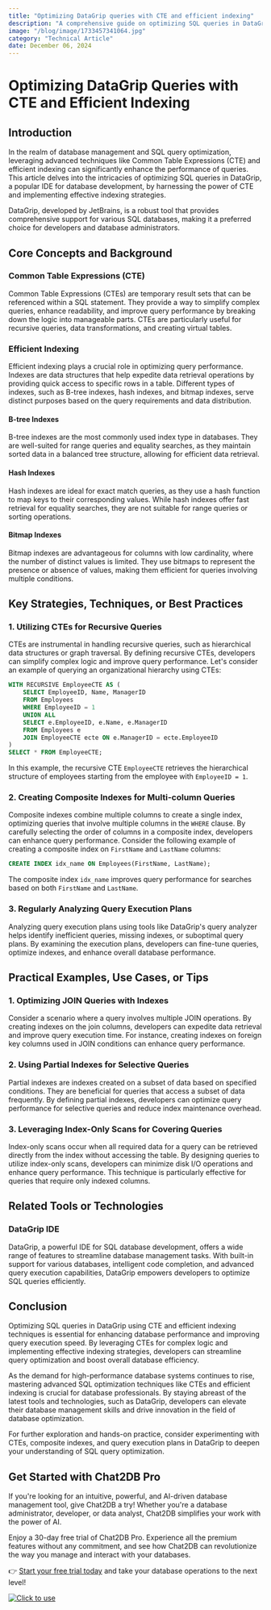 ```yaml
---
title: "Optimizing DataGrip queries with CTE and efficient indexing"
description: "A comprehensive guide on optimizing SQL queries in DataGrip using Common Table Expressions (CTE) and efficient indexing techniques."
image: "/blog/image/1733457341064.jpg"
category: "Technical Article"
date: December 06, 2024
---
```


# Optimizing DataGrip Queries with CTE and Efficient Indexing

## Introduction

In the realm of database management and SQL query optimization, leveraging advanced techniques like Common Table Expressions (CTE) and efficient indexing can significantly enhance the performance of queries. This article delves into the intricacies of optimizing SQL queries in DataGrip, a popular IDE for database development, by harnessing the power of CTE and implementing effective indexing strategies.

DataGrip, developed by JetBrains, is a robust tool that provides comprehensive support for various SQL databases, making it a preferred choice for developers and database administrators.

## Core Concepts and Background

### Common Table Expressions (CTE)

Common Table Expressions (CTEs) are temporary result sets that can be referenced within a SQL statement. They provide a way to simplify complex queries, enhance readability, and improve query performance by breaking down the logic into manageable parts. CTEs are particularly useful for recursive queries, data transformations, and creating virtual tables.

### Efficient Indexing

Efficient indexing plays a crucial role in optimizing query performance. Indexes are data structures that help expedite data retrieval operations by providing quick access to specific rows in a table. Different types of indexes, such as B-tree indexes, hash indexes, and bitmap indexes, serve distinct purposes based on the query requirements and data distribution.

#### B-tree Indexes

B-tree indexes are the most commonly used index type in databases. They are well-suited for range queries and equality searches, as they maintain sorted data in a balanced tree structure, allowing for efficient data retrieval.

#### Hash Indexes

Hash indexes are ideal for exact match queries, as they use a hash function to map keys to their corresponding values. While hash indexes offer fast retrieval for equality searches, they are not suitable for range queries or sorting operations.

#### Bitmap Indexes

Bitmap indexes are advantageous for columns with low cardinality, where the number of distinct values is limited. They use bitmaps to represent the presence or absence of values, making them efficient for queries involving multiple conditions.

## Key Strategies, Techniques, or Best Practices

### 1. Utilizing CTEs for Recursive Queries

CTEs are instrumental in handling recursive queries, such as hierarchical data structures or graph traversal. By defining recursive CTEs, developers can simplify complex logic and improve query performance. Let's consider an example of querying an organizational hierarchy using CTEs:

```sql
WITH RECURSIVE EmployeeCTE AS (
    SELECT EmployeeID, Name, ManagerID
    FROM Employees
    WHERE EmployeeID = 1
    UNION ALL
    SELECT e.EmployeeID, e.Name, e.ManagerID
    FROM Employees e
    JOIN EmployeeCTE ecte ON e.ManagerID = ecte.EmployeeID
)
SELECT * FROM EmployeeCTE;
```

In this example, the recursive CTE `EmployeeCTE` retrieves the hierarchical structure of employees starting from the employee with `EmployeeID = 1`.

### 2. Creating Composite Indexes for Multi-column Queries

Composite indexes combine multiple columns to create a single index, optimizing queries that involve multiple columns in the `WHERE` clause. By carefully selecting the order of columns in a composite index, developers can enhance query performance. Consider the following example of creating a composite index on `FirstName` and `LastName` columns:

```sql
CREATE INDEX idx_name ON Employees(FirstName, LastName);
```

The composite index `idx_name` improves query performance for searches based on both `FirstName` and `LastName`.

### 3. Regularly Analyzing Query Execution Plans

Analyzing query execution plans using tools like DataGrip's query analyzer helps identify inefficient queries, missing indexes, or suboptimal query plans. By examining the execution plans, developers can fine-tune queries, optimize indexes, and enhance overall database performance.

## Practical Examples, Use Cases, or Tips

### 1. Optimizing JOIN Queries with Indexes

Consider a scenario where a query involves multiple JOIN operations. By creating indexes on the join columns, developers can expedite data retrieval and improve query execution time. For instance, creating indexes on foreign key columns used in JOIN conditions can enhance query performance.

### 2. Using Partial Indexes for Selective Queries

Partial indexes are indexes created on a subset of data based on specified conditions. They are beneficial for queries that access a subset of data frequently. By defining partial indexes, developers can optimize query performance for selective queries and reduce index maintenance overhead.

### 3. Leveraging Index-Only Scans for Covering Queries

Index-only scans occur when all required data for a query can be retrieved directly from the index without accessing the table. By designing queries to utilize index-only scans, developers can minimize disk I/O operations and enhance query performance. This technique is particularly effective for queries that require only indexed columns.

## Related Tools or Technologies

### DataGrip IDE

DataGrip, a powerful IDE for SQL database development, offers a wide range of features to streamline database management tasks. With built-in support for various databases, intelligent code completion, and advanced query execution capabilities, DataGrip empowers developers to optimize SQL queries efficiently.

## Conclusion

Optimizing SQL queries in DataGrip using CTE and efficient indexing techniques is essential for enhancing database performance and improving query execution speed. By leveraging CTEs for complex logic and implementing effective indexing strategies, developers can streamline query optimization and boost overall database efficiency.

As the demand for high-performance database systems continues to rise, mastering advanced SQL optimization techniques like CTEs and efficient indexing is crucial for database professionals. By staying abreast of the latest tools and technologies, such as DataGrip, developers can elevate their database management skills and drive innovation in the field of database optimization.

For further exploration and hands-on practice, consider experimenting with CTEs, composite indexes, and query execution plans in DataGrip to deepen your understanding of SQL query optimization.


## Get Started with Chat2DB Pro

If you're looking for an intuitive, powerful, and AI-driven database management tool, give Chat2DB a try! Whether you're a database administrator, developer, or data analyst, Chat2DB simplifies your work with the power of AI.

Enjoy a 30-day free trial of Chat2DB Pro. Experience all the premium features without any commitment, and see how Chat2DB can revolutionize the way you manage and interact with your databases.

👉 [Start your free trial today](https://chat2db.ai/pricing) and take your database operations to the next level!


[![Click to use](/image/blog/bg/chat2db.jpg)](https://chat2db.ai/)
